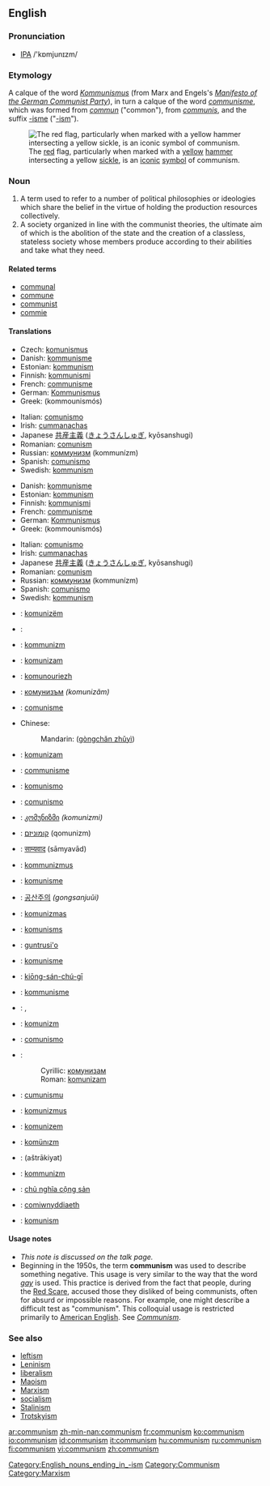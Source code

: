 {{see|Communism}}

==English==
{{wikipedia}}
===Pronunciation===
* [[IPA]] /'kɒmjunɪzm/

===Etymology===
A calque of the {{G.}} word ''[[Kommunismus]]'' (from Marx and Engels's ''[http://www.marxists.org/archive/marx/works/1848/communist-manifesto/index.htm Manifesto of the German Communist Party]''), in turn a calque of the {{F.}} word ''[[communisme]]'', which was formed from ''[[commun]]'' ("common"), from {{L.}} ''[[communis]]'', and the suffix [[-isme]] ("[[-ism]]").

[[Image:Hammer_and_sickle.svg|thumb|right|The [[red]] flag, particularly when marked with a [[yellow]] [[hammer]] intersecting a yellow [[sickle]], is an [[icon]]ic [[symbol]] of communism.]]

===Noun===
{{en-noun|-}}

# A term used to refer to a number of political philosophies or ideologies which share the belief in the virtue of holding the production resources collectively. 
# A society organized in line with the communist theories, the ultimate aim of which is the abolition of the state and the creation of a classless, stateless society whose members produce according to their abilities and take what they need.
[[Category:English_nouns_ending_in_-ism]]
====Related terms====
*[[communal]]
*[[commune]]
*[[communist]]
*[[commie]]

====Translations====
{{trans-top|philosophy}}
*Czech: [[komunismus#Czech|komunismus]] {{m}}
*Danish: [[kommunisme]] {{c}}
*Estonian: [[kommunism]]
*Finnish: [[kommunismi]]
*French: [[communisme]]
*German: [[Kommunismus]] {{m}}
*Greek: {{t|el|κομμουνισμός|m}} (kommounismós)
{{trans-mid}}
*Italian: [[comunismo]] {{m}}
*Irish: [[cummanachas]] {{m}}
*Japanese [[共産主義]] ([[きょうさんしゅぎ]], kyōsanshugi)
*Romanian: [[comunism]] {{n}}
*Russian: [[коммунизм]] (kommunízm) {{m}}
*Spanish: [[comunismo]] {{m}}
*Swedish: [[kommunism]] {{c}}
{{trans-bottom}}

{{trans-top|society}}
*Danish: [[kommunisme]] {{c}}
*Estonian: [[kommunism]]
*Finnish: [[kommunismi]]
*French: [[communisme]]
*German: [[Kommunismus]] {{m}}
*Greek: {{t|el|κομμουνισμός|m}} (kommounismós)
{{trans-mid}}
*Italian: [[comunismo]] {{m}}
*Irish: [[cummanachas]] {{m}}
*Japanese [[共産主義]] ([[きょうさんしゅぎ]], kyōsanshugi)
*Romanian: [[comunism]] {{n}}
*Russian: [[коммунизм]] (kommunízm) {{m}}
*Spanish: [[comunismo]] {{m}}
*Swedish: [[kommunism]] {{c}}
{{trans-bottom}}

{{checktrans}}
{{trans-top|translations to be checked}}
*{{ttbc|Albanian}}: [[komunizëm]]
*{{ttbc|Arabic}}: {{ARchar|[[شيوعية]]}}
*{{ttbc|Azerbaijani}}: [[kommunizm]]
*{{ttbc|Bosnian}}: [[komunizam]] {{m}}
*{{ttbc|Breton}}: [[komunouriezh]]
*{{ttbc|Bulgarian}}: [[комунизъм]] ''(komunizăm)''
*{{ttbc|Catalan}}: [[comunisme]]
*Chinese:
*:Mandarin: {{zh-ts|共產主義|共产主义}} ([[gòngchǎn zhǔyì]])
*{{ttbc|Croatian}}: [[komunizam]] {{m}}
*{{ttbc|Dutch}}: [[communisme]]
*{{ttbc|Esperanto}}: [[komunismo]]
*{{ttbc|Galician}}: [[comunismo]]
*{{ttbc|Georgian}}: [[კომუნიზმი]] ''(komunizmi)''
*{{ttbc|Hebrew}}: [[קומוניזם]] (qomunizm)
*{{ttbc|Hindi}}: [[साम्यवाद]] (sāmyavād)
*{{ttbc|Hungarian}}: [[kommunizmus]]
*{{ttbc|Indonesian}}: [[komunisme]]
*{{ttbc|Korean}}: [[공산주의]] ''(gongsanjuŭi)''
*{{ttbc|Lithuanian}}: [[komunizmas]]
*{{ttbc|Latvian}}: [[komunisms]]
*{{ttbc|Lojban}}: [[guntrusi'o]]
*{{ttbc|Malay}}: [[komunisme]]
*{{ttbc|Min Nan}}: [[kiōng-sán-chú-gī]]
*{{ttbc|Norwegian}}: [[kommunisme]]
*{{ttbc|Persian}}: {{FAchar|[[کمونیسم]]}}, {{FAchar|[[اصول اشتراکی]]}}
*{{ttbc|Polish}}: [[komunizm]]
*{{ttbc|Portuguese}}: [[comunismo]]
*{{ttbc|Serbian}}:
*:Cyrillic: [[комунизам]] {{m}}
*:Roman: [[komunizam#Serbian|komunizam]] {{m}}
*{{ttbc|Sicilian}}: [[cumunismu]]
*{{ttbc|Slovak}}: [[komunizmus]]
*{{ttbc|Slovenian}}: [[komunizem]]
*{{ttbc|Turkish}}: [[komünızm]]
*{{ttbc|Urdu}}: {{URchar|[[اشتراکیت]]}} (aštrākiyat)
*{{ttbc|Uyghur}}: [[kommunizm]]
*{{ttbc|Vietnamese}}: [[chủ nghĩa cộng sản]]
*{{ttbc|Welsh}}: [[comiwnyddiaeth]]
*{{ttbc|Yiddish}}: [[komunism]]
{{trans-bottom}}

====Usage notes====
*''This note is discussed on the talk page.''
*Beginning in the 1950s, the term '''communism''' was used to describe something negative. This usage is very similar to the way that the word ''[[gay]]'' is used. This practice is derived from the fact that people, during the [[Wikipedia:Red Scare|Red Scare]], accused those they disliked of being communists, often for absurd or impossible reasons. For example, one might describe a difficult test as "communism". This colloquial usage is restricted primarily to [[American English]]. See ''[[Communism]]''.

===See also===
*[[leftism]]
*[[Leninism]]
*[[liberalism]]
*[[Maoism]]
*[[Marxism]]
*[[socialism]]
*[[Stalinism]]
*[[Trotskyism]]

[[Category:Communism]]
[[Category:Marxism]]

[[ar:communism]]
[[zh-min-nan:communism]]
[[fr:communism]]
[[ko:communism]]
[[io:communism]]
[[id:communism]]
[[it:communism]]
[[hu:communism]]
[[ru:communism]]
[[fi:communism]]
[[vi:communism]]
[[zh:communism]]